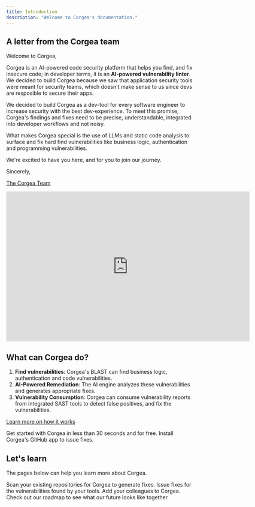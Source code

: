 ```yaml
---
title: Introduction
description: "Welcome to Corgea's documentation."
---
```


## A letter from the Corgea team

Welcome to Corgea, 

Corgea is an AI-powered code security platform that helps you find, and fix insecure code; in developer terms, it is an **AI-powered vulnerability linter**. We decided to build Corgea because we saw that application security tools were meant for security teams, which doesn't make sense to us since devs are resposible to secure their apps. 

We decided to build Corgea as a dev-tool for every software engineer to increase security with the best dev-experience. To meet this promise, Corgea's findings and fixes need to be precise, understandable, integrated into developer workflows and not noisy. 

What makes Corgea special is the use of LLMs and static code analysis to surface and fix hard find vulnerabilities like business logic, authentication and programming vulnerabilities. 

We're excited to have you here, and for you to join our journey. 

Sincerely, 

[The Corgea Team](https://corgea.com/about)

<Card>
  <iframe
    width="650"
    height="400"
    src="https://www.loom.com/embed/cdc5eb485e8b4b909eb6a532c9ca630f?sid=053fcf91-1aba-41f4-93a0-f7ff5a776940"
    title="YouTube video player"
    frameborder="0"
    allow="accelerometer; autoplay; clipboard-write; encrypted-media; gyroscope; picture-in-picture"
    allowFullScreen
  ></iframe>

</Card>

## What can Corgea do? 
1. **Find vulnerabilities**: Corgea's BLAST can find business logic, authentication and code vulnerabilities.
2. **AI-Powered Remediation**: The AI engine analyzes these vulnerabilities and generates appropriate fixes.
3. **Vulnerability Consumption**: Corgea can consume vulnerability reports from integrated SAST tools to detect false positives, and fix the vulnerabilities.

[Learn more on how it works](how_it_works)

<CardGroup cols={2}>
  <Card
    title="Get Started"
    icon="Flag"
    href="quickstart"
  >
    Get started with Corgea in less than 30 seconds and for free. 
  </Card>
  <Card
    title="Install Corgea"
    icon="github"
    href="/github"
  >
    Install Corgea's GitHub app to issue fixes.
  </Card>
</CardGroup>

## Let's learn

The pages below can help you learn more about Corgea.  

<CardGroup cols={2}>
  <Card
    title="Upload a Scan"
    icon="radar"
    href="scanning"
  >
    Scan your existing repositories for Corgea to generate fixes. 
  </Card>
  <Card
    title="Apply Fixes"
    icon="code"
    href="fixes"
  >
    Issue fixes for the vulnerabilities found by your tools. 
  </Card>
  <Card
    title="Manage users"
    icon="user"
    href="user_management"
  >
    Add your colleagues to Corgea.
  </Card>
  <Card
    title="See our future"
    icon="stars"
    href="roadmap"
  >
    Check out our roadmap to see what our future looks like together. 
  </Card>
</CardGroup>
